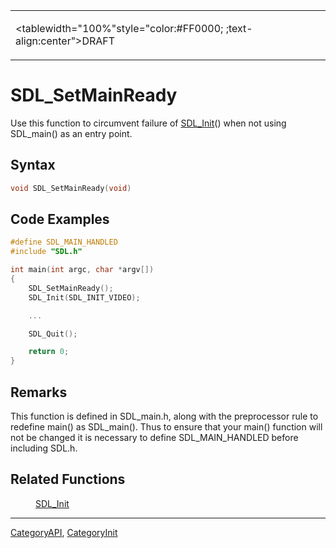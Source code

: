 <!-- # page was renamed from SDL_ -->
{|
|<tablewidth="100%"style="color:#FF0000;  ;text-align:center">DRAFT 
|}


<!-- #You will need to remove the line #acl All:read above in order to be able to save the new page.  Do not remove any other content above this comment.  You may delete this comment before you save. -->
<!-- #*^*^*^*^*See http://wiki.libsdl.org/moin.cgi/SGFunctions for details on editing this page*^*^*^*^* -->
= SDL_SetMainReady =
Use this function to circumvent failure of [[SDL_Init]]() when not using SDL_main() as an entry point.

<!-- #Replace SDL_Function with the name of the function and ****** with a short description of the function according to the Style Guide, then delete this comment. -->

== Syntax ==
<syntaxhighlight lang='c++'>
void SDL_SetMainReady(void)
</syntaxhighlight>

== Code Examples ==
<syntaxhighlight lang='c++'>
#define SDL_MAIN_HANDLED
#include "SDL.h"

int main(int argc, char *argv[])
{
    SDL_SetMainReady();
    SDL_Init(SDL_INIT_VIDEO);

    ...

    SDL_Quit();

    return 0;
}
</syntaxhighlight>
== Remarks ==
This function is defined in SDL_main.h, along with the preprocessor rule to redefine main() as SDL_main().  Thus to ensure that your main() function will not be changed it is necessary to define SDL_MAIN_HANDLED before including SDL.h.

== Related Functions ==
: [[SDL_Init]]

----
[[CategoryAPI]], [[CategoryInit]]
